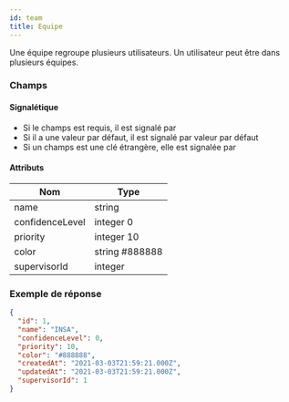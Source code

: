 ```yaml
---
id: team
title: Equipe
---
```



Une équipe regroupe plusieurs utilisateurs. Un utilisateur peut être dans plusieurs équipes.

### Champs

#### Signalétique

+ Si le champs est requis, il est signalé par <Required />
+ Si il a une valeur par défaut, il est signalé par <DefaultValue>valeur par défaut</DefaultValue>
+ Si un champs est une clé étrangère, elle est signalée par <ForeignKey to="shift" label="Créneau" /> 

#### Attributs

Nom | Type
--- | ---
<Name>name</Name>  <Required /> | string 
<Name>confidenceLevel</Name>  <Required /> | integer <DefaultValue>0</DefaultValue>
<Name>priority</Name>  <Required /> | integer <DefaultValue>10</DefaultValue>
<Name>color</Name>  <Required /> | string <DefaultValue>#888888</DefaultValue>
<Name>supervisorId</Name> <Required /> <ForeignKey to="user" label="Responsable" /> | integer

### Exemple de réponse

```json
{
  "id": 1,
  "name": "INSA",
  "confidenceLevel": 0,
  "priority": 10,
  "color": "#888888",
  "createdAt": "2021-03-03T21:59:21.000Z",
  "updatedAt": "2021-03-03T21:59:21.000Z",
  "supervisorId": 1
}
```
